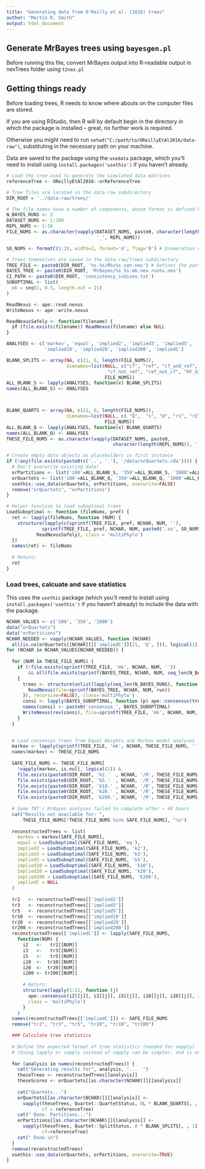 ```yaml
---
title: "Generating data from O'Reilly et al. (2016) trees"
author: "Martin R. Smith"
output: html_document
--- 
```


## Generate MrBayes trees using `bayesgen.pl`

Before running this file, convert MrBayes output into R-readable output in 
nexTrees folder using `t2nex.pl`

## Getting things ready

Before loading trees, R needs to know where abouts on the computer files are stored.

If you are using RStudio, then R will by default begin in the directory
in which the package is installed -- great, no further work is required.

Otherwise you might need to run `setwd("C:/path/to/OReillyEtAl2016/data-raw")`,
substituting in the necessary path on your machine.

Data are saved to the package using the `usedata` package, which you'll need to
install using `install.packages('usethis')` if you haven't already.

```R
# Load the tree used to generate the simulated data matrices
referenceTree <- OReillyEtAl2016::orReferenceTree

# Tree files are located in the data-raw subdirectory
DIR_ROOT = '../data-raw/trees/'

# The file names have a number of components, whose format is defined here:
N_BAYES_RUNS <- 2
DATASET_NUMS <- 1:100
REPL_NUMS <- 1:10
FILE_NUMS <- as.character(vapply(DATASET_NUMS, paste0, character(length(REPL_NUMS)),
                                 '_', REPL_NUMS))

SO_NUMS <- formatC(1:20, width=2, format='d', flag='0') # Enumeration of suboptimal trees

# Trees themselves are saved in the data-raw/Trees subdirectory
TREE_FILE <- paste0(DIR_ROOT, '%s.%s/R%s%s.con.nex') # Defines the pattern of the file name
BAYES_TREE <- paste0(DIR_ROOT, 'MrBayes/%s_%s.mb.nex.run%s.nex')
CI_PATH <- paste0(DIR_ROOT, 'consistency_indices.txt')
SUBOPTIMAL <- list(
  mk = seq(1, 0.5, length.out = 21)
)

ReadNexus <- ape::read.nexus
WriteNexus <- ape::write.nexus

ReadNexusSafely <- function(filename) {
  if (file.exists(filename)) ReadNexus(filename) else NULL
}

ANALYSES <- c('markov', 'equal', 'implied2', 'implied3', 'implied5',
              'implied10', 'implied20', 'implied200', 'impliedC')

BLANK_SPLITS <- array(NA, c(21, 6, length(FILE_NUMS)),
                      dimnames=list(NULL, c("cf", "ref", "cf_and_ref",
                                     "cf_not_ref", "ref_not_cf", "RF_dist"),
                                    FILE_NUMS))
ALL_BLANK_S <- lapply(ANALYSES, function(x) BLANK_SPLITS)
names(ALL_BLANK_S) <- ANALYSES



BLANK_QUARTS <- array(NA, c(21, 6, length(FILE_NUMS)),
                      dimnames=list(NULL, c( "Q",  "s", "d", "r1", "r2", "u"),
                                    FILE_NUMS))
ALL_BLANK_Q <- lapply(ANALYSES, function(x) BLANK_QUARTS)
names(ALL_BLANK_Q) <- ANALYSES
THESE_FILE_NUMS <- as.character(vapply(DATASET_NUMS, paste0, 
                                       character(length(REPL_NUMS)), '_', REPL_NUMS))

# Create empty data objects as placeholders in first instance
if (!any(file.exists(paste0(c('..', '.'), '/data/orQuartets.rda')))) {
  # Don't overwrite existing data!
  orPartitions <- list('100'=ALL_BLANK_S, '350'=ALL_BLANK_S, '1000'=ALL_BLANK_S)
  orQuartets <- list('100'=ALL_BLANK_Q, '350'=ALL_BLANK_Q, '1000'=ALL_BLANK_Q)
  usethis::use_data(orQuartets, orPartitions, overwrite=FALSE)
  remove("orQuartets", "orPartitions")
}

# Helper function to load suboptimal trees
LoadSuboptimal <- function (fileNums, pref) {
  ret <- lapply(fileNums, function (NUM) {
    structure(lapply(c(sprintf(TREE_FILE, pref, NCHAR, NUM, ''), 
             sprintf(TREE_FILE, pref, NCHAR, NUM, paste0('.so', SO_NUMS))),
           ReadNexusSafely), class = 'multiPhylo')
  })
  names(ret) <- fileNums
  
  # Return:
  ret
}

```


### Load trees, calcuate and save statistics

This uses the `usethis` package (which you'll need to install using 
`install.packages('usethis')` if you haven't already) to include the data 
with the package.

```R
NCHAR_VALUES <- c('100', '350', '1000')
data("orQuartets")
data("orPartitions")
NCHAR_NEEDED <- vapply(NCHAR_VALUES, function (NCHAR)
  all(is.na(orQuartets[[NCHAR]][['impliedC']][21, 'Q', ])), logical(1))
for (NCHAR in NCHAR_VALUES[NCHAR_NEEDED]) {
  
  for (NUM in THESE_FILE_NUMS) {
    if (!file.exists(sprintf(TREE_FILE, 'mk', NCHAR, NUM, ''))
        && all(file.exists(sprintf(BAYES_TREE, NCHAR, NUM, seq_len(N_BAYES_RUNS)))))
    {
      trees <- structure(unlist(lapply(seq_len(N_BAYES_RUNS), function (run) {
        ReadNexus(file=sprintf(BAYES_TREE, NCHAR, NUM, run))
      }), recursive=FALSE), class='multiPhylo')
      consi <- lapply(BAYES_SUBOPTIMAL, function (p) ape::consensus(trees, p=p))
      names(consi) <- paste0('consensus_', BAYES_SUBOPTIMAL)
      WriteNexus(rev(consi), file=sprintf(TREE_FILE, 'mk', NCHAR, NUM, ''))
    }
  }
  

  # Load consensus trees from Equal Weights and Markov model analyses
  markov <- lapply(sprintf(TREE_FILE, 'mk', NCHAR, THESE_FILE_NUMS, ''), ReadNexusSafely)
  names(markov) <- THESE_FILE_NUMS
  
  SAFE_FILE_NUMS <- THESE_FILE_NUMS[
    !vapply(markov, is.null, logical(1)) &
    file.exists(paste0(DIR_ROOT, 'k2.'  , NCHAR, '/R', THESE_FILE_NUMS, '.con.nex')) & 
    file.exists(paste0(DIR_ROOT, 'k5.'  , NCHAR, '/R', THESE_FILE_NUMS, '.con.nex')) & 
    file.exists(paste0(DIR_ROOT, 'k10.' , NCHAR, '/R', THESE_FILE_NUMS, '.con.nex')) & 
    file.exists(paste0(DIR_ROOT, 'k20.' , NCHAR, '/R', THESE_FILE_NUMS, '.con.nex')) & 
    file.exists(paste0(DIR_ROOT, 'k200.', NCHAR, '/R', THESE_FILE_NUMS, '.con.nex'))]
  
  # Some TNT / MrBayes analyses failed to complete after > 48 hours
  cat("Results not available for: ",
      THESE_FILE_NUMS[!THESE_FILE_NUMS %in% SAFE_FILE_NUMS], "\n")
  
  reconstructedTrees <- list(
    markov = markov[SAFE_FILE_NUMS],
    equal = LoadSuboptimal(SAFE_FILE_NUMS, 'eq'),
    implied2 = LoadSuboptimal(SAFE_FILE_NUMS, 'k2'),
    implied3 = LoadSuboptimal(SAFE_FILE_NUMS, 'k3'),
    implied5 = LoadSuboptimal(SAFE_FILE_NUMS, 'k5'),
    implied10 = LoadSuboptimal(SAFE_FILE_NUMS, 'k10'),
    implied20 = LoadSuboptimal(SAFE_FILE_NUMS, 'k20'),
    implied200 = LoadSuboptimal(SAFE_FILE_NUMS, 'k200'),
    impliedC = NULL
  )
  
  tr2   <- reconstructedTrees[['implied2']]    
  tr3   <- reconstructedTrees[['implied3']]    
  tr5   <- reconstructedTrees[['implied5']]    
  tr10  <- reconstructedTrees[['implied10']]  
  tr20  <- reconstructedTrees[['implied20']]  
  tr200 <- reconstructedTrees[['implied200']]
  reconstructedTrees[['impliedC']] <- lapply(SAFE_FILE_NUMS,
    function(NUM) {
      i2   <-   tr2[[NUM]]
      i3   <-   tr3[[NUM]]
      i5   <-   tr5[[NUM]]
      i10  <-  tr10[[NUM]]
      i20  <-  tr20[[NUM]]
      i200 <- tr200[[NUM]]
      
      # Return:
      structure(lapply(1:21, function (j) 
        ape::consensus(i2[[j]], i3[[j]], i5[[j]], i10[[j]], i20[[j]], i200[[j]])),
        class = 'multiPhylo')
      }
    )
  names(reconstructedTrees[['impliedC']]) <- SAFE_FILE_NUMS
  remove("tr2", "tr3", "tr5", "tr20", "tr10", "tr200")

  ### Calculate tree statistics
  
  # Define the expected format of tree statistics (needed for vapply)
  # (Using lapply or sapply instead of vapply can be simpler, and is only slightly slower)
  
  for (analysis in names(reconstructedTrees)) {
    cat("Generating results for", analysis, "...  ")
    theseTrees <- reconstructedTrees[[analysis]]
    theseScores <- orQuartets[[as.character(NCHAR)]][[analysis]]
    
    cat("Quartets...")
    orQuartets[[as.character(NCHAR)]][[analysis]] <-
      vapply(theseTrees, Quartet::QuartetStatus, 0L * BLANK_QUARTS[, , 1], 
             cf = referenceTree)
    cat(" Done. Partitions...")
    orPartitions[[as.character(NCHAR)]][[analysis]] <- 
      vapply(theseTrees, Quartet::SplitStatus, 0 * BLANK_SPLITS[, , 1],
             cf=referenceTree)
    cat(" Done.\n")
  }
  remove(reconstructedTrees)
  usethis::use_data(orQuartets, orPartitions, overwrite=TRUE)
}
```


